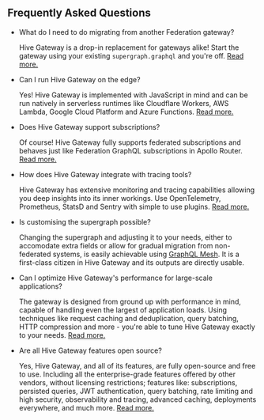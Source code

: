 ## Frequently Asked Questions

- What do I need to do migrating from another Federation gateway?

  Hive Gateway is a drop-in replacement for gateways alike! Start the gateway using your existing
  `supergraph.graphql` and you're off.
  [Read more.](https://the-guild.dev/graphql/hive/docs/gateway/supergraph-proxy-source#supergraph)

- Can I run Hive Gateway on the edge?

  Yes! Hive Gateway is implemented with JavaScript in mind and can be run natively in serverless
  runtimes like Cloudflare Workers, AWS Lambda, Google Cloud Platform and Azure Functions.
  [Read more.](https://the-guild.dev/graphql/hive/docs/gateway/deployment/serverless)

- Does Hive Gateway support subscriptions?

  Of course! Hive Gateway fully supports federated subscriptions and behaves just like Federation
  GraphQL subscriptions in Apollo Router.
  [Read more.](https://the-guild.dev/graphql/hive/docs/gateway/subscriptions)

- How does Hive Gateway integrate with tracing tools?

  Hive Gateway has extensive monitoring and tracing capabilities allowing you deep insights into its
  inner workings. Use OpenTelemetry, Prometheus, StatsD and Sentry with simple to use plugins.
  [Read more.](https://the-guild.dev/graphql/hive/docs/gateway/monitoring-tracing)

- Is customising the supergraph possible?

  Changing the supergraph and adjusting it to your needs, either to accomodate extra fields or allow
  for gradual migration from non-federated systems, is easily achievable using
  [GraphQL Mesh](https://the-guild.dev/graphql/mesh). It is a first-class citizen in Hive Gateway
  and its outputs are directly usable.

- Can I optimize Hive Gateway's performance for large-scale applications?

  The gateway is designed from ground up with performance in mind, capable of handling even the
  largest of application loads. Using techniques like request caching and deduplication, query
  batching, HTTP compression and more - you're able to tune Hive Gateway exactly to your needs.
  [Read more.](https://the-guild.dev/graphql/hive/docs/gateway/other-features/performance)

- Are all Hive Gateway features open source?

  Yes, Hive Gateway, and all of its features, are fully open-source and free to use. Including all
  the enterprise-grade features offered by other vendors, without licensing restrictions; features
  like: subscriptions, persisted queries, JWT authentication, query batching, rate limiting and high
  security, observability and tracing, advanced caching, deployments everywhere, and much more.
  [Read more.](https://the-guild.dev/graphql/hive/docs/gateway)
